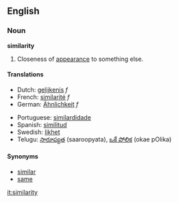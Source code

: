 ==English==
===Noun===
'''similarity'''

#Closeness of [[appearance]] to something else.

====Translations====
{{top}}
*Dutch: [[gelijkenis]] ''f''
*French: [[similarité]] ''f''
*German: [[Ähnlichkeit]] ''f''
{{mid}}
*Portuguese: [[similardidade]]
*Spanish: [[similitud]]
*Swedish: [[likhet]]
*Telugu: [[సారూప్యత]] (saaroopyata), [[ఒకే పోలిక]] (okae pOlika)
{{bottom}}

====Synonyms====

*[[similar]]
*[[same]]

[[it:similarity]]